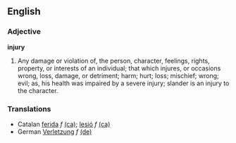 ==English==

===Adjective===

'''injury'''

#Any damage or violation of, the person, character, feelings, rights, property, or interests of an individual; that which injures, or occasions wrong, loss, damage, or detriment; harm; hurt; loss; mischief; wrong; evil; as, his health was impaired by a severe injury; slander is an injury to the character.

===Translations===
*Catalan [[ferida]] ''f'' [[:ca:ferida|(ca)]]; [[lesió]] ''f'' [[:ca:lesió|(ca)]] 
*German [[Verletzung]] ''f'' [[:de:Verletzung|(de)]]